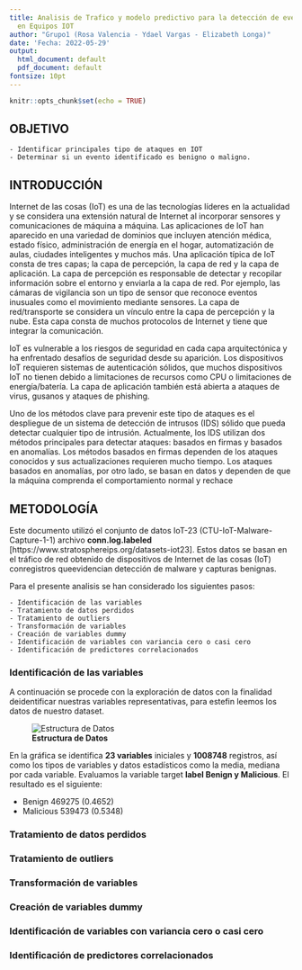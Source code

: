 ```yaml
---
title: Analisis de Trafico y modelo predictivo para la detección de eventos maliciosos
  en Equipos IOT
author: "Grupo1 (Rosa Valencia - Ydael Vargas - Elizabeth Longa)"
date: 'Fecha: 2022-05-29'
output:
  html_document: default
  pdf_document: default
fontsize: 10pt
---
```


```r
knitr::opts_chunk$set(echo = TRUE)
```
## **OBJETIVO**

	- Identificar principales tipo de ataques en IOT
	- Determinar si un evento identificado es benigno o maligno. 

## **INTRODUCCIÓN**

Internet de las cosas (IoT) es una de las tecnologías líderes en la actualidad y se considera una extensión natural de Internet al incorporar sensores y comunicaciones de máquina a máquina. Las aplicaciones de IoT han aparecido en una variedad de dominios que incluyen atención médica, estado físico, administración de energía en el hogar, automatización de aulas, ciudades inteligentes y muchos más. Una aplicación típica de IoT consta de tres capas; la capa de percepción, la capa de red y la capa de aplicación. La capa de percepción es responsable de detectar y recopilar información sobre el entorno y enviarla a la capa de red. Por ejemplo, las cámaras de vigilancia son un tipo de sensor que reconoce eventos inusuales como el movimiento mediante sensores. La capa de red/transporte se considera un vínculo entre la capa de percepción y la nube. Esta capa consta de muchos protocolos de Internet y tiene que integrar la comunicación.

IoT es vulnerable a los riesgos de seguridad en cada capa arquitectónica y ha enfrentado desafíos de seguridad desde su aparición. Los dispositivos IoT requieren sistemas de autenticación sólidos, que muchos dispositivos IoT no tienen debido a limitaciones de recursos como CPU o limitaciones de energía/batería. La capa de aplicación también está abierta a ataques de virus, gusanos y ataques de phishing.

Uno de los métodos clave para prevenir este tipo de ataques es el despliegue de un sistema de detección de intrusos (IDS) sólido que pueda detectar cualquier tipo de intrusión. Actualmente, los IDS utilizan dos métodos principales para detectar ataques: basados en firmas y basados en anomalías. Los métodos basados en firmas dependen de los ataques conocidos y sus actualizaciones requieren mucho tiempo. Los ataques basados en anomalías, por otro lado, se basan en datos y dependen de que la máquina comprenda el comportamiento normal y rechace

## **METODOLOGÍA**

Este documento utilizó el conjunto de datos IoT-23 (CTU-IoT-Malware-Capture-1-1) archivo **conn.log.labeled** [https://www.stratosphereips.org/datasets-iot23]. Estos datos se basan en el tráfico de red obtenido de dispositivos de Internet de las cosas (IoT) conregistros queevidencian detección de malware y capturas benignas.

Para el presente analisis se han considerado los siguientes pasos:

	- Identificación de las variables
	- Tratamiento de datos perdidos
	- Tratamiento de outliers
	- Transformación de variables
	- Creación de variables dummy
	- Identificación de variables con variancia cero o casi cero
	- Identificación de predictores correlacionados

### **Identificación de las variables**
A continuación se procede con la exploración de datos con la finalidad deidentificar nuestras variables representativas, para estefin leemos los datos de nuestro dataset.

  ![**Estructura de Datos**](Resumen_Estructura_Datos.PNG){withd=40%}
  
En la gráfica se identifica **23 variables** iniciales y **1008748** registros, así como los tipos de variables y datos estadísticos como la media, mediana por cada variable.
Evaluamos la variable target **label Benign y Malicious**. El resultado es el siguiente:

- Benign      469275 (0.4652) 
- Malicious   539473 (0.5348)


### **Tratamiento de datos perdidos**


### **Tratamiento de outliers**
### **Transformación de variables**
### **Creación de variables dummy**
### **Identificación de variables con variancia cero o casi cero**
### **Identificación de predictores correlacionados**



